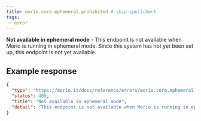 ```yaml
---
title: morio.core.ephemeral.prohibited # skip-spellcheck
tags:
 - error
---
```



<!-- MORIO_AUTO_GENERATED_CONTENT_STARTS - Manual changes made below will be overwritten skip-spellcheck -->
__Not available in ephemeral mode__ - This endpoint is not available when Morio is running in ephemeral mode. Since this system has not yet been set up, this endpoint is not yet available.
<!-- MORIO_AUTO_GENERATED_CONTENT_ENDS - Manual changes made above will be overwritten skip-spellcheck -->


<!-- MORIO_AUTO_GENERATED_CONTENT_STARTS - Manual changes made below will be overwritten skip-spellcheck -->
## Example response

```json
{
  "type": "https://morio.it/docs/reference/errors/morio.core.ephemeral.prohibited",
  "status": 409,
  "title": "Not available in ephemeral mode",
  "detail": "This endpoint is not available when Morio is running in ephemeral mode. Since this system has not yet been set up, this endpoint is not yet available."
}
```
<!-- MORIO_AUTO_GENERATED_CONTENT_ENDS - Manual changes made above will be overwritten skip-spellcheck -->
